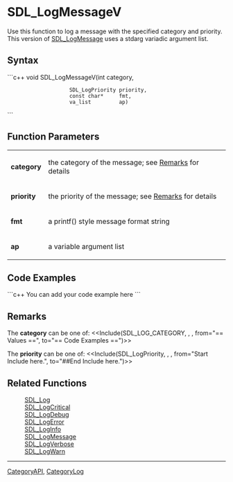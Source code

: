 <!-- pragma section-numbers off -->
<!-- pragma camelcase off -->

= SDL_LogMessageV =
Use this function to log a message with the specified category and priority.  This version of [[SDL_LogMessage]] uses a stdarg variadic argument list.


== Syntax ==
```c++
void SDL_LogMessageV(int             category,
                     SDL_LogPriority priority,
                     const char*     fmt,
                     va_list         ap)
```

== Function Parameters ==
{|
|'''category'''
|the category of the message; see [[#category|Remarks]] for details
|-
|'''priority'''
|the priority of the message; see [[#priority|Remarks]] for details
|-
|'''fmt'''
|a printf() style message format string
|-
|'''ap'''
|a variable argument list
|}

== Code Examples ==
```c++
You can add your code example here
```

== Remarks ==
<span id="category"></span>
The '''category''' can be one of:
<<Include(SDL_LOG_CATEGORY, , , from="== Values ==", to="== Code Examples ==")>>

<span id="priority"></span>
The '''priority''' can be one of:
<<Include(SDL_LogPriority, , , from="Start Include here.", to="##End Include here.")>>

== Related Functions ==
:[[SDL_Log]]
:[[SDL_LogCritical]]
:[[SDL_LogDebug]]
:[[SDL_LogError]]
:[[SDL_LogInfo]]
:[[SDL_LogMessage]]
:[[SDL_LogVerbose]]
:[[SDL_LogWarn]]

----
[[CategoryAPI]], [[CategoryLog]]
